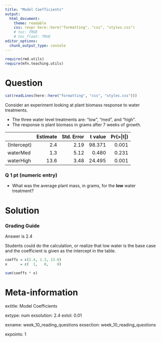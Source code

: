 ```yaml
---
title: "Model Coefficients"
output:  
  html_document:
    theme: readable
    css: !expr here::here("formatting", "css", "styles.css")
    # toc: TRUE
    # toc_float: TRUE
editor_options:
  chunk_output_type: console
---
```



```r
require(rmd.utils)
require(mfn.teaching.utils)

```



Question
========

```r
cat(readLines(here::here("formatting", "css", "styles.css")))
```


<div class="instructions">

Consider an experiment looking at plant biomass response to water treatments.

- The three water level treatments are: "low", "med", and "high". 
- The response is plant biomass in grams after 7 weeks of growth.

|                 | Estimate| Std. Error| t value| Pr(>&#124;t&#124;)|
|:----------------|--------:|----------:|-------:|------------------:|
|(Intercept)      | 2.4     |       2.19|  98.371|              0.001|
|waterMed         | 1.3     |       5.12|   0.480|              0.231|
|waterHigh        | 13.6    |       3.48|  24.495|              0.001|

</div>


<div class="questions">

### Q 1 pt (numeric entry)

- What was the average plant mass, in grams, for the **low** water treatment?
</div>





Solution
========

### Grading Guide

Answer is 2.4 

Students could do the calculation, or realize that low water is the base case and the coefficient is given as the intercept in the table.

```r
coeffs = c(2.4, 1.3, 13.6)
x      = c(  1,   0,    0)

sum(coeffs * x)
```


Meta-information
================

extitle: Model Coefficients

extype: num
exsolution: 2.4
extol: 0.01

exname: week_10_reading_questions
exsection: week_10_reading_questions

expoints: 1
